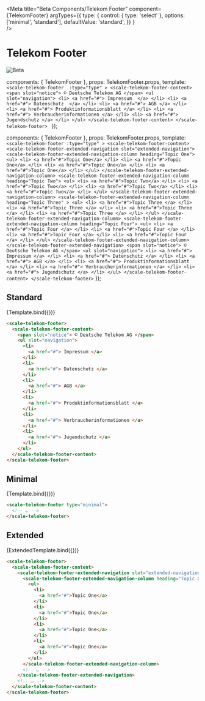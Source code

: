 
<Meta
  title="Beta Components/Telekom Footer"
  component={TelekomFooter}
  argTypes={{
    type: {
      control: { type: 'select' },
      options: ['minimal', 'standard'],
      defaultValue: 'standard',
    }}
  }  
/>

<div
  style={{
    display: 'inline-flex',
    alignItems: 'center',
    justifyContent: 'space-between',
    width: '100%',
  }}
>
  <h1>Telekom Footer</h1>
  <img src="assets/beta.png" alt="Beta" />
</div>

  components: { TelekomFooter },
  props: TelekomFooter.props,
  template: `
    <scale-telekom-footer 
        :type="type"
    >
      <scale-telekom-footer-content>
        <span slot="notice"> © Deutsche Telekom AG </span>
        <ul slot="navigation">
          <li>
            <a href="#">
              Impressum 
            </a>
          </li>
          <li>
            <a href="#">
              Datenschutz 
            </a>
          </li>
          <li>
            <a href="#">
              AGB
            </a>
          </li>
          <li>
            <a href="#">
              Produktinformationsblatt
            </a>
          </li>
          <li>
            <a href="#">
              Verbraucherinformationen
            </a>
          </li>
          <li>
            <a href="#">
              Jugendschutz
            </a>
          </li>
        </ul>
      </scale-telekom-footer-content>
    </scale-telekom-footer> 
  `
});

  components: { TelekomFooter },
  props: TelekomFooter.props,
  template: `
    <scale-telekom-footer
      :type="type"
    >
      <scale-telekom-footer-content>
        <scale-telekom-footer-extended-navigation slot="extended-navigation">
          <scale-telekom-footer-extended-navigation-column heading="Topic One">
            <ul>
              <li>
                <a href="#">Topic One</a>
              </li>
              <li>
                <a href="#">Topic One</a>
              </li>
              <li>
                <a href="#">Topic One</a>
              </li>
              <li>
                <a href="#">Topic One</a>
              </li>
            </ul>
          </scale-telekom-footer-extended-navigation-column>
          <scale-telekom-footer-extended-navigation-column heading="Topic Two">
            <ul>
              <li>
                <a href="#">Topic Two</a>
              </li>
              <li>
                <a href="#">Topic Two</a>
              </li>
              <li>
                <a href="#">Topic Two</a>
              </li>
              <li>
                <a href="#">Topic Two</a>
              </li>
            </ul>
          </scale-telekom-footer-extended-navigation-column>
          <scale-telekom-footer-extended-navigation-column
            heading="Topic Three"
          >
            <ul>
              <li>
                <a href="#">Topic Three </a>
              </li>
              <li>
                <a href="#">Topic Three </a>
              </li>
              <li>
                <a href="#">Topic Three </a>
              </li>
              <li>
                <a href="#">Topic Three </a>
              </li>
            </ul>
          </scale-telekom-footer-extended-navigation-column>
          <scale-telekom-footer-extended-navigation-column heading="Topic Four">
            <ul>
              <li>
                <a href="#">Topic Four </a>
              </li>
              <li>
                <a href="#">Topic Four </a>
              </li>
              <li>
                <a href="#">Topic Four </a>
              </li>
              <li>
                <a href="#">Topic Four </a>
              </li>
            </ul>
          </scale-telekom-footer-extended-navigation-column>
        </scale-telekom-footer-extended-navigation>
        <span slot="notice"> © Deutsche Telekom AG </span>
        <ul slot="navigation">
          <li>
            <a href="#"> Impressum </a>
          </li>
          <li>
            <a href="#"> Datenschutz </a>
          </li>
          <li>
            <a href="#"> AGB </a>
          </li>
          <li>
            <a href="#"> Produktinformationsblatt </a>
          </li>
          <li>
            <a href="#"> Verbraucherinformationen </a>
          </li>
          <li>
            <a href="#"> Jugendschutz </a>
          </li>
        </ul>
      </scale-telekom-footer-content>
    </scale-telekom-footer>
  `
});

## Standard

<Canvas withSource="none">
  <Story name="Standard"  inline={false} height={300}
  >
    {Template.bind({})}
  </Story>
</Canvas>

<ArgsTable story="Standard" />


```html
<scale-telekom-footer>
  <scale-telekom-footer-content>
    <span slot="notice"> © Deutsche Telekom AG </span>
    <ul slot="navigation">
      <li>
        <a href="#"> Impressum </a>
      </li>
      <li>
        <a href="#"> Datenschutz </a>
      </li>
      <li>
        <a href="#"> AGB </a>
      </li>
      <li>
        <a href="#"> Produktinformationsblatt </a>
      </li>
      <li>
        <a href="#"> Verbraucherinformationen </a>
      </li>
      <li>
        <a href="#"> Jugendschutz </a>
      </li>
    </ul>
  </scale-telekom-footer-content>
</scale-telekom-footer>
```

## Minimal

<Canvas withSource="none">
  <Story name="Minimal" 
    args={{
      type: 'minimal',
    }}
   inline={false}
  >
    {Template.bind({})}
  </Story>
</Canvas>

```html
<scale-telekom-footer type="minimal">
  <!-- … -->
</scale-telekom-footer>
```


## Extended

<Canvas withSource="none">
  <Story name="Extended"  inline={false} height={600}
  >
    {ExtendedTemplate.bind({})}
  </Story>
</Canvas>

```html
<scale-telekom-footer>
  <scale-telekom-footer-content>
    <scale-telekom-footer-extended-navigation slot="extended-navigation">
      <scale-telekom-footer-extended-navigation-column heading="Topic One">
        <ul>
          <li>
            <a href="#">Topic One</a>
          </li>
          <li>
            <a href="#">Topic One</a>
          </li>
          <li>
            <a href="#">Topic One</a>
          </li>
          <li>
            <a href="#">Topic One</a>
          </li>
        </ul>
      </scale-telekom-footer-extended-navigation-column>
      <!-- … -->
    </scale-telekom-footer-extended-navigation>
    <!-- … -->
  </scale-telekom-footer-content>
</scale-telekom-footer>
```

